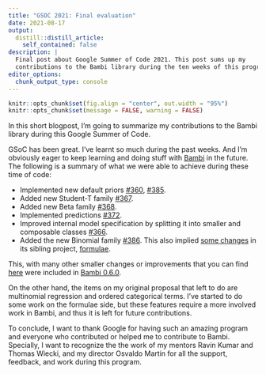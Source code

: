 ```yaml
---
title: "GSOC 2021: Final evaluation"
date: 2021-08-17
output:
  distill::distill_article:
    self_contained: false
description: |
  Final post about Google Summer of Code 2021. This post sums up my
  contributions to the Bambi library during the ten weeks of this program.
editor_options:
  chunk_output_type: console
---
```


```r
knitr::opts_chunk$set(fig.align = "center", out.width = "95%")
knitr::opts_chunk$set(message = FALSE, warning = FALSE)
```

In this short blogpost, I'm going to summarize my contributions to the Bambi
library during this Google Summer of Code.

GSoC has been great. I've learnt so much during the past weeks. And I'm
obviously eager to keep learning and doing stuff with 
[Bambi](https://bambinos.github.io/bambi) in the future. The following is a
summary of what we were able to achieve during these time of code:

* Implemented new default priors [#360](https://github.com/bambinos/bambi/pull/360), [#385](https://github.com/bambinos/bambi/pull/385).
* Added new Student-T family [#367](https://github.com/bambinos/bambi/pull/367).
* Added new Beta family [#368](https://github.com/bambinos/bambi/pull/368).
* Implemented predictions [#372](https://github.com/bambinos/bambi/pull/372).
* Improved internal model specification by splitting it into smaller and composable 
classes [#366](https://github.com/bambinos/bambi/pull/366).
* Added the new Binomial family [#386](https://github.com/bambinos/bambi/pull/386). 
This also implied [some changes](https://github.com/bambinos/formulae/pull/48) 
in its sibling project, [formulae](https://bambinos.github.io/formulae).

This, with many other smaller changes or improvements that you can find 
[here](https://github.com/bambinos/bambi/commits?author=tomicapretto) were 
included in [Bambi 0.6.0](https://pypi.org/project/bambi/0.6.0/).

On the other hand, the items on my original proposal that left to do are 
multinomial regression and ordered categorical terms. I've started to do some 
work on the formulae side, but these features require a more involved work in 
Bambi, and thus it is left for future contributions.

To conclude, I want to thank Google for having such an amazing program and 
everyone who contributed or helped me to contribute to Bambi. Specially, I want 
to recognize the the work of my mentors Ravin Kumar and Thomas Wiecki, and my 
director Osvaldo Martin for all the support, feedback, and work 
during this program.